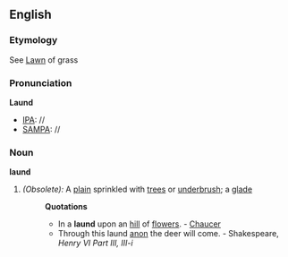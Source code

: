 ==English==

===Etymology===
See [[Lawn]] of grass
===Pronunciation===
'''Laund'''
*[[IPA]]: //
*[[SAMPA]]: //
===Noun===
'''laund'''

#''(Obsolete):'' A [[plain]] sprinkled with [[trees]] or [[underbrush]]; a [[glade]]
#:'''Quotations'''
#:*In a '''laund''' upon an [[hill]] of [[flowers]]. - [[Chaucer]]
#:*Through this laund [[anon]] the deer will come. - Shakespeare, ''Henry VI Part III, III-i''